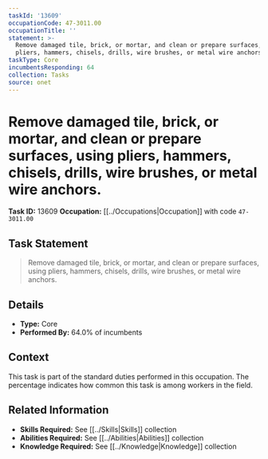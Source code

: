 ```yaml
---
taskId: '13609'
occupationCode: 47-3011.00
occupationTitle: ''
statement: >-
  Remove damaged tile, brick, or mortar, and clean or prepare surfaces, using
  pliers, hammers, chisels, drills, wire brushes, or metal wire anchors.
taskType: Core
incumbentsResponding: 64
collection: Tasks
source: onet
---
```

# Remove damaged tile, brick, or mortar, and clean or prepare surfaces, using pliers, hammers, chisels, drills, wire brushes, or metal wire anchors.

**Task ID:** 13609
**Occupation:** [[../Occupations|Occupation]] with code `47-3011.00`

## Task Statement

> Remove damaged tile, brick, or mortar, and clean or prepare surfaces, using pliers, hammers, chisels, drills, wire brushes, or metal wire anchors.

## Details

- **Type:** Core
- **Performed By:** 64.0% of incumbents

## Context

This task is part of the standard duties performed in this occupation. The percentage indicates how common this task is among workers in the field.

## Related Information

- **Skills Required:** See [[../Skills|Skills]] collection
- **Abilities Required:** See [[../Abilities|Abilities]] collection
- **Knowledge Required:** See [[../Knowledge|Knowledge]] collection
